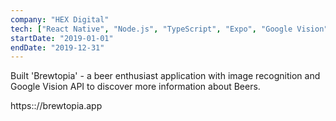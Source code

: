 ```yaml
---
company: "HEX Digital"
tech: ["React Native", "Node.js", "TypeScript", "Expo", "Google Vision"]
startDate: "2019-01-01"
endDate: "2019-12-31"
---
```


Built 'Brewtopia' - a beer enthusiast application with image recognition and Google Vision API to discover more information about Beers.

https:://brewtopia.app
